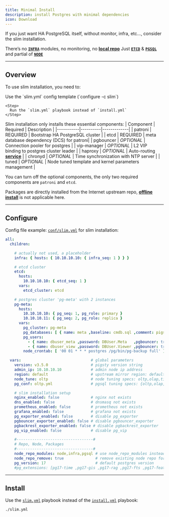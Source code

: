 ```yaml
---
title: Minimal Install
description: install Postgres with minimal dependencies
icon: Download
---
```


If you just want HA PostgreSQL itself, without monitor, infra, etc..., consider the slim installation.

There’s no [**`INFRA`**](/docs/infra/) modules, no monitoring, no [**local repo**](/docs/admin/repo) Just [**`ETCD`**](/docs/etcd/) & [**`PGSQL`**](/docs/pgsql/) and partial of [**`NODE`**](/docs/node/)


------

## Overview


To use slim installation, you need to:

<Steps>
    <Step>
      Use the `slim.yml` config template (`configure -c slim`)
    </Step>

    <Step>
      Run the `slim.yml` playbook instead of `install.yml`
    </Step>
</Steps>

Slim installation only installs these essential components:
| Component | Required | Description |
|-----------|----------|-------------|
| patroni | <span className="text-red-500 font-black">REQUIRED</span> | Bootstrap HA PostgreSQL cluster |
| etcd | <span className="text-red-500 font-black">REQUIRED</span> | meta database dependency (DCS) for patroni|
| pgbouncer | *OPTIONAL* | Connection pooler for postgres |
| vip-manager | *OPTIONAL* | L2 VIP binding to postgres cluster leader |
| haproxy | *OPTIONAL* | Auto-routing [**service**](/docs/pgsql/service/) |
| chronyd | *OPTIONAL* | Time synchronization with NTP server |
| tuned | *OPTIONAL* | Node tuned template and kernel parameters management |

You can turn off the optional components, the only two required components are `patroni` and `etcd`.

Packages are directly installed from the Internet upstream repo, [**offline install**](/docs/install/offline) is not applicable here.


------

## Configure

Config file example: [`conf/slim.yml`](https://github.com/pgsty/pigsty/blob/main/conf/slim.yml) for slim installation:

```yaml
all:
  children:

    # actually not used, a placeholder
    infra: { hosts: { 10.10.10.10: { infra_seq: 1 } } }

    # etcd cluster
    etcd:
      hosts:
        10.10.10.10: { etcd_seq: 1 }
      vars:
        etcd_cluster: etcd

    # postgres cluster 'pg-meta' with 2 instances
    pg-meta:
      hosts:
        10.10.10.10: { pg_seq: 1, pg_role: primary }
        10.10.10.11: { pg_seq: 2, pg_role: replica }
      vars:
        pg_cluster: pg-meta
        pg_databases: [ { name: meta ,baseline: cmdb.sql ,comment: pigsty meta database ,schemas: [pigsty] ,extensions: [{name: vector}]}]
        pg_users:
          - { name: dbuser_meta ,password: DBUser.Meta   ,pgbouncer: true ,roles: [ dbrole_admin ]    ,comment: pigsty admin user }
          - { name: dbuser_view ,password: DBUser.Viewer ,pgbouncer: true ,roles: [ dbrole_readonly ] ,comment: read-only viewer for meta database }
        node_crontab: [ '00 01 * * * postgres /pg/bin/pg-backup full' ] # make a full backup every 1am

  vars:                               # global parameters
    version: v3.5.0                   # pigsty version string
    admin_ip: 10.10.10.10             # admin node ip address
    region: default                   # upstream mirror region: default,china,europe
    node_tune: oltp                   # node tuning specs: oltp,olap,tiny,crit
    pg_conf: oltp.yml                 # pgsql tuning specs: {oltp,olap,tiny,crit}.yml

    # slim installation setup
    nginx_enabled: false              # nginx not exists
    dns_enabled: false                # dnsmasq not exists
    prometheus_enabled: false         # prometheus not exists
    grafana_enabled: false            # grafana not exists
    pg_exporter_enabled: false        # disable pg_exporter
    pgbouncer_exporter_enabled: false # disable pgbouncer_exporter
    pgbackrest_exporter_enabled: false # disable pgbackrest_exporter
    pg_vip_enabled: false             # disable pg_vip

    #----------------------------------#
    # Repo, Node, Packages
    #----------------------------------#
    node_repo_modules: node,infra,pgsql # use node_repo_modules instead of repo_modules
    node_repo_remove: true              # remove existing node repo for node managed by pigsty?
    pg_version: 17                      # default postgres version
    #pg_extensions: [pg17-time ,pg17-gis ,pg17-rag ,pg17-fts ,pg17-feat ,pg17-lang ,pg17-type ,pg17-util ,pg17-func ,pg17-admin ,pg17-stat ,pg17-sec ,pg17-fdw ,pg17-sim ,pg17-etl ] #,pg17-olap]
```


------

## Install

Use the [`slim.yml`](https://github.com/pgsty/pigsty/blob/main/slim.yml) playbook instead of the [`install.yml`](https://github.com/pgsty/pigsty/blob/main/install.yml) playbook:

```bash
./slim.yml
```